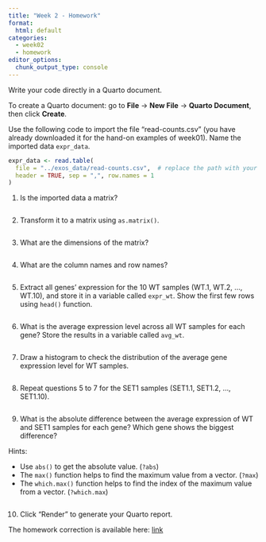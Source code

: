 ```yaml
---
title: "Week 2 - Homework"
format: 
  html: default
categories: 
  - week02
  - homework
editor_options: 
  chunk_output_type: console
---
```


Write your code directly in a Quarto document.

To create a Quarto document: go to **File** -> **New File** -> **Quarto Document**, then click **Create**.


Use the following code to import the file "read-counts.csv" 
(you have already downloaded it for the hand-on examples of week01).
Name the imported data `expr_data`.

```r
expr_data <- read.table(
  file = "../exos_data/read-counts.csv",  # replace the path with your own
  header = TRUE, sep = ",", row.names = 1
)
```

1. Is the imported data a matrix?

```r

```

2. Transform it to a matrix using `as.matrix()`.

```r

```

3. What are the dimensions of the matrix?

```r

```

4. What are the column names and row names?

```r

```


5. Extract all genes' expression for the 10 WT samples (WT.1, WT.2, ..., WT.10),
and store it in a variable called `expr_wt`.
Show the first few rows using `head()` function.

```r

```

6. What is the average expression level across all WT samples for each gene?
Store the results in a variable called `avg_wt`.

```r

```

7. Draw a histogram to check the distribution of the average gene expression level for WT samples.

```r

```

8. Repeat questions 5 to 7 for the SET1 samples (SET1.1, SET1.2, ..., SET1.10).

```r

```

9. What is the absolute difference between the average expression of WT and SET1 samples for each gene? 
Which gene shows the biggest difference?

Hints:

- Use `abs()` to get the absolute value. (`?abs`)
- The `max()` function helps to find the maximum value from a vector. (`?max`)
- The `which.max()` function helps to find the index of the maximum value from a vector. (`?which.max`)

```r

```


10. Click "Render" to generate your Quarto report.


The homework correction is available here:
[link](https://raw.githubusercontent.com/InforBio/IOC/refs/heads/main/ioc_r/week02/.r_w02_work_corr.qmd)
